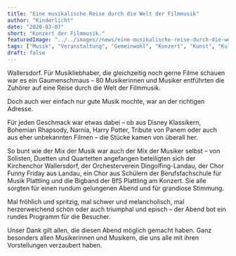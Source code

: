 ```yaml
---
title: "Eine musikalische Reise durch die Welt der Filmmusik"
author: "Kinderlicht"
date: "2020-03-07"
short: "Konzert der Filmmusik."
featuredImage: "../../images//news/eine-musikalische-reise-durch-die-welt-der-filmmusik.jpg"
tags: ["Musik", "Veranstaltung", "Gemeinwohl", "Konzert", "Kunst", "Kultur"]
draft: false
---
```

Wallersdorf. Für Musikliebhaber, die gleichzeitig noch gerne Filme schauen war es ein Gaumenschmaus – 80 Musikerinnen und Musiker entführten die Zuhörer auf eine Reise durch die Welt der Filmmusik.

Doch auch wer einfach nur gute Musik mochte, war an der richtigen Adresse.

Für jeden Geschmack war etwas dabei – ob aus Disney Klassikern, Bohemian Rhapsody, Narnia, Harry Potter, Tribute von Panem oder auch aus eher unbekannten Filmen – die Stücke kamen von überall her.

So bunt wie der Mix der Musik war auch der Mix der Musiker selbst – von Solisten, Duetten und Quartetten angefangen beteiligten sich der Kirchenchor Wallersdorf, der Orchesterverein Dingolfing-Landau, der Chor Funny Friday aus Landau, ein Chor aus Schülern der Berufsfachschule für Musik Plattling und die Bigband der BfS Plattling am Konzert. Sie alle sorgten für einen rundum gelungenen Abend und für grandiose Stimmung.

Mal fröhlich und spritzig, mal schwer und melancholisch, mal herzerweichend schön oder auch triumphal und episch – der Abend bot ein rundes Programm für die Besucher.

Unser Dank gilt allen, die diesen Abend möglich gemacht haben. Ganz besonders allen Musikerinnen und Musikern, die uns alle mit ihren Vorstellungen verzaubert haben.
